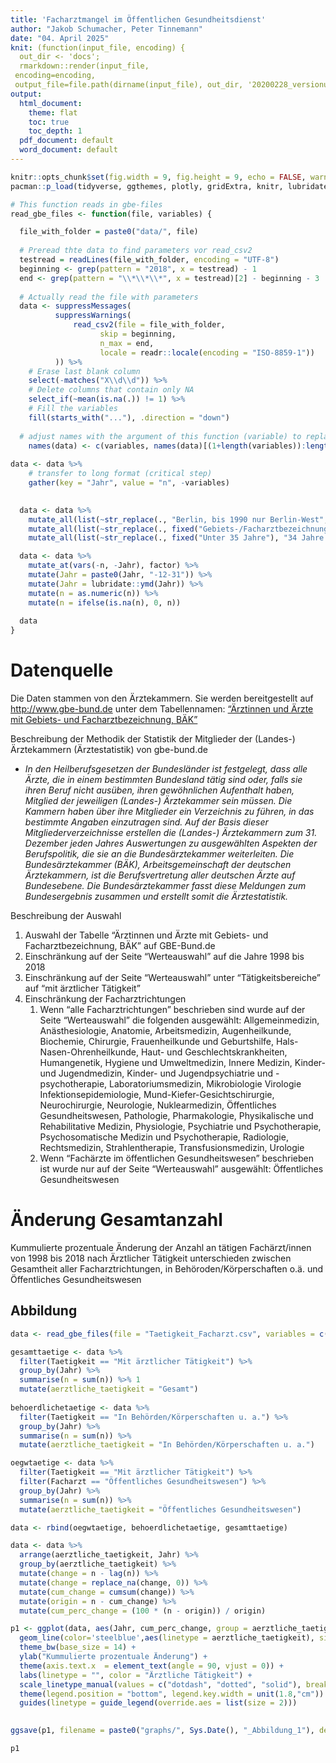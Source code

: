 ```yaml
---
title: 'Facharztmangel im Öffentlichen Gesundheitsdienst'
author: "Jakob Schumacher, Peter Tinnemann"
date: "04. April 2025"
knit: (function(input_file, encoding) {
  out_dir <- 'docs';
  rmarkdown::render(input_file,
 encoding=encoding,
 output_file=file.path(dirname(input_file), out_dir, '20200228_versionuntil2018.html'))})
output:
  html_document: 
    theme: flat
    toc: true
    toc_depth: 1
  pdf_document: default
  word_document: default
---
```



```r
knitr::opts_chunk$set(fig.width = 9, fig.height = 9, echo = FALSE, warning = FALSE, message = FALSE, cache = TRUE)
pacman::p_load(tidyverse, ggthemes, plotly, gridExtra, knitr, lubridate)
```


```r
# This function reads in gbe-files
read_gbe_files <- function(file, variables) {

  file_with_folder = paste0("data/", file)
  
  # Preread thte data to find parameters vor read_csv2
  testread = readLines(file_with_folder, encoding = "UTF-8")
  beginning <- grep(pattern = "2018", x = testread) - 1
  end <- grep(pattern = "\\*\\*\\*", x = testread)[2] - beginning - 3
  
  # Actually read the file with parameters
  data <- suppressMessages(
          suppressWarnings(
              read_csv2(file = file_with_folder, 
                    skip = beginning,
                    n_max = end,
                    locale = readr::locale(encoding = "ISO-8859-1"))
          )) %>% 
    # Erase last blank column
    select(-matches("X\\d\\d")) %>%  
    # Delete columns that contain only NA
    select_if(~mean(is.na(.)) != 1) %>% 
    # Fill the variables 
    fill(starts_with("..."), .direction = "down") 
    
  # adjust names with the argument of this function (variable) to replace the "..1" variable names
    names(data) <- c(variables, names(data)[(1+length(variables)):length(names(data))])
    
data <- data %>%
    # transfer to long format (critical step)
    gather(key = "Jahr", value = "n", -variables)

  
  data <- data %>%
    mutate_all(list(~str_replace(., "Berlin, bis 1990 nur Berlin-West", "Berlin"))) %>%
    mutate_all(list(~str_replace(., fixed("Gebiets-/Facharztbezeichnungen insgesamt (incl. ohne Gebiet)"), "Gesamt"))) %>% 
    mutate_all(list(~str_replace(., fixed("Unter 35 Jahre"), "34 Jahre und jünger")))

  data <- data %>% 
    mutate_at(vars(-n, -Jahr), factor) %>% 
    mutate(Jahr = paste0(Jahr, "-12-31")) %>% 
    mutate(Jahr = lubridate::ymd(Jahr)) %>% 
    mutate(n = as.numeric(n)) %>% 
    mutate(n = ifelse(is.na(n), 0, n))
  
  data
} 
```

# Datenquelle

Die Daten stammen von den Ärztekammern. Sie werden bereitgestellt auf [http://www.gbe-bund.de](http://www.gbe-bund.de) unter dem Tabellennamen: ["Ärztinnen und Ärzte mit Gebiets- und Facharztbezeichnung, BÄK"](http://www.gbe-bund.de/gbe10/express.prc_expr?p_aid=30416728&p_uid=gast&p_sprachkz=D&p_var=0&nummer=656&p_indsp=&p_ityp=H&p_hlpnr=3&p_lfd_nr=1&p_sprache=D&p_news=&p_janein=J) 

Beschreibung der Methodik der Statistik der Mitglieder der (Landes-) Ärztekammern (Ärztestatistik) von gbe-bund.de

* _In den Heilberufsgesetzen der Bundesländer ist festgelegt, dass alle Ärzte, die in einem bestimmten Bundesland tätig sind oder, falls sie ihren Beruf nicht ausüben, ihren gewöhnlichen Aufenthalt haben, Mitglied der jeweiligen (Landes-) Ärztekammer sein müssen. Die Kammern haben über ihre Mitglieder ein Verzeichnis zu führen, in das bestimmte Angaben einzutragen sind. Auf der Basis dieser Mitgliederverzeichnisse erstellen die (Landes-) Ärztekammern zum 31. Dezember jeden Jahres Auswertungen zu ausgewählten Aspekten der Berufspolitik, die sie an die Bundesärztekammer weiterleiten. Die Bundesärztekammer (BÄK), Arbeitsgemeinschaft der deutschen Ärztekammern, ist die Berufsvertretung aller deutschen Ärzte auf Bundesebene. Die Bundesärztekammer fasst diese Meldungen zum Bundesergebnis zusammen und erstellt somit die Ärztestatistik._

Beschreibung der Auswahl

1. Auswahl der Tabelle "Ärztinnen und Ärzte mit Gebiets- und Facharztbezeichnung, BÄK"  auf GBE-Bund.de
2. Einschränkung auf der Seite "Werteauswahl" auf die Jahre 1998 bis 2018
3. Einschränkung auf der Seite "Werteauswahl" unter "Tätigkeitsbereiche" auf "mit ärztlicher Tätigkeit"
4. Einschränkung der Facharztrichtungen
    1. Wenn "alle Facharztrichtungen" beschrieben sind wurde auf der Seite "Werteauswahl" die folgenden ausgewählt: Allgemeinmedizin, Anästhesiologie, Anatomie, Arbeitsmedizin, Augenheilkunde, Biochemie, Chirurgie, Frauenheilkunde und Geburtshilfe, Hals-Nasen-Ohrenheilkunde, Haut- und Geschlechtskrankheiten, Humangenetik, Hygiene und Umweltmedizin, Innere Medizin, Kinder- und Jugendmedizin, Kinder- und Jugendpsychiatrie und -psychotherapie, Laboratoriumsmedizin, Mikrobiologie Virologie Infektionsepidemiologie, Mund-Kiefer-Gesichtschirurgie, Neurochirurgie, Neurologie, Nuklearmedizin, Öffentliches Gesundheitswesen, Pathologie, Pharmakologie, Physikalische und Rehabilitative Medizin, Physiologie, Psychiatrie und Psychotherapie, Psychosomatische Medizin und Psychotherapie, Radiologie, Rechtsmedizin, Strahlentherapie, Transfusionsmedizin, Urologie
    2. Wenn "Fachärzte im öffentlichen Gesundheitswesen" beschrieben ist wurde nur auf der Seite "Werteauswahl" ausgewählt: Öffentliches Gesundheitswesen


# Änderung Gesamtanzahl {.tabset}
Kummulierte prozentuale Änderung der Anzahl an tätigen Fachärzt/innen von 1998 bis 2018 nach Ärztlicher Tätigkeit unterschieden zwischen Gesamtheit aller Facharztrichtungen, in Behöroden/Körperschaften o.ä. und Öffentliches Gesundheitswesen

## Abbildung
```r
data <- read_gbe_files(file = "Taetigkeit_Facharzt.csv", variables = c("Facharzt", "Taetigkeit"))

gesamttaetige <- data %>% 
  filter(Taetigkeit == "Mit ärztlicher Tätigkeit") %>% 
  group_by(Jahr) %>% 
  summarise(n = sum(n)) %>% 1
  mutate(aerztliche_taetigkeit = "Gesamt")
  
behoerdlichetaetige <- data %>% 
  filter(Taetigkeit == "In Behörden/Körperschaften u. a.") %>% 
  group_by(Jahr) %>% 
  summarise(n = sum(n)) %>% 
  mutate(aerztliche_taetigkeit = "In Behörden/Körperschaften u. a.")

oegwtaetige <- data %>% 
  filter(Taetigkeit == "Mit ärztlicher Tätigkeit") %>% 
  filter(Facharzt == "Öffentliches Gesundheitswesen") %>% 
  group_by(Jahr) %>% 
  summarise(n = sum(n)) %>% 
  mutate(aerztliche_taetigkeit = "Öffentliches Gesundheitswesen")

data <- rbind(oegwtaetige, behoerdlichetaetige, gesamttaetige)

data <- data %>% 
  arrange(aerztliche_taetigkeit, Jahr) %>% 
  group_by(aerztliche_taetigkeit) %>% 
  mutate(change = n - lag(n)) %>% 
  mutate(change = replace_na(change, 0)) %>% 
  mutate(cum_change = cumsum(change)) %>%  
  mutate(origin = n - cum_change) %>% 
  mutate(cum_perc_change = (100 * (n - origin)) / origin) 

p1 <- ggplot(data, aes(Jahr, cum_perc_change, group = aerztliche_taetigkeit)) +
  geom_line(color='steelblue',aes(linetype = aerztliche_taetigkeit), size = 1.5) +
  theme_bw(base_size = 14) +
  ylab("Kummulierte prozentuale Änderung") +
  theme(axis.text.x  = element_text(angle = 90, vjust = 0)) +
  labs(linetype = "", color = "Ärztliche Tätigkeit") +
  scale_linetype_manual(values = c("dotdash", "dotted", "solid"), breaks = c("Gesamt", "In Behörden/Körperschaften u. a.", "Öffentliches Gesundheitswesen"), labels = c("Alle Fachärzt/innen", "Fachärzte/innen in Körperschaften", "Fachärzte/innen im ÖGW")) +
  theme(legend.position = "bottom", legend.key.width = unit(1.8,"cm")) +
  guides(linetype = guide_legend(override.aes = list(size = 2))) 
      

ggsave(p1, filename = paste0("graphs/", Sys.Date(), "_Abbildung_1"), device = "jpg", width = 28, height = 14, units = "cm", dpi = 300)

p1
```
